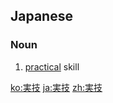 ==Japanese==
{{ja-kanjitab|じつ|ぎ|yomi=on}}

===Noun===
{{ja-noun|じつぎ}}

# [[practical]] skill

[[ko:実技]]
[[ja:実技]]
[[zh:実技]]